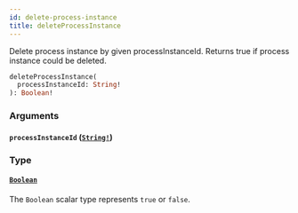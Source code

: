 ```yaml
---
id: delete-process-instance
title: deleteProcessInstance
---
```


Delete process instance by given processInstanceId. Returns true if process instance could be deleted.

```graphql
deleteProcessInstance(
  processInstanceId: String!
): Boolean!

```

### Arguments

#### `processInstanceId` ([`String!`](/docs/apis-clients/tasklist-api/scalars/string))

### Type

#### [`Boolean`](/docs/apis-clients/tasklist-api/scalars/boolean)

The `Boolean` scalar type represents `true` or `false`.
